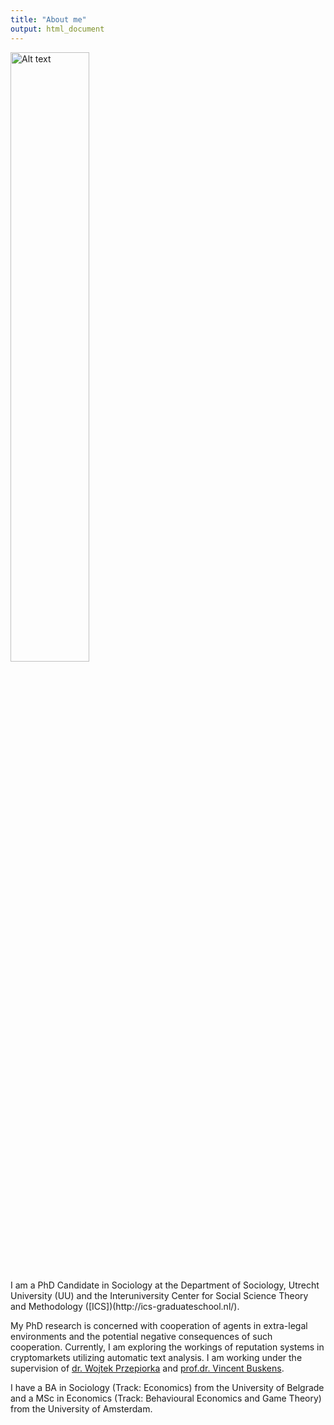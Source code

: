 ```yaml
---
title: "About me"
output: html_document
---
```


![Alt text](C:/Users/5825733/surfdrive/Documents/amacanovic.github.io/profile_photo_small_2.jpg){width=50%, height=50%}\

I am a PhD Candidate in Sociology at the Department of Sociology, Utrecht 
University (UU) and the Interuniversity Center for Social Science Theory and 
Methodology ([ICS])(http://ics-graduateschool.nl/).


My PhD research is concerned with cooperation of agents in extra-legal 
environments and the potential negative consequences of such cooperation. 
Currently, I am exploring the workings of reputation systems in cryptomarkets 
utilizing automatic text analysis. I am working under the supervision of [dr. 
Wojtek Przepiorka](https://www.uu.nl/medewerkers/WPrzepiorka) and 
[prof.dr. Vincent Buskens](https://www.uu.nl/medewerkers/vbuskens). 


I have a BA in Sociology (Track: Economics) from the University of Belgrade and 
a MSc in Economics (Track: Behavioural Economics and Game Theory) from the 
University of Amsterdam.
